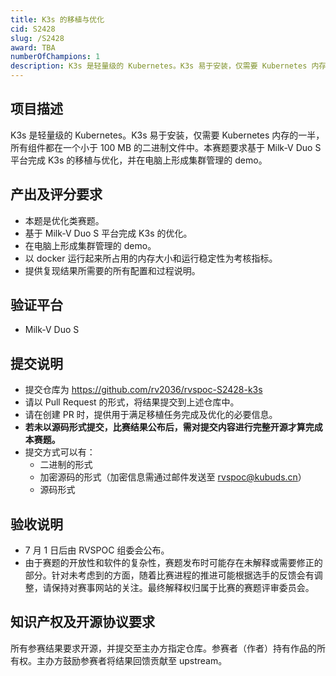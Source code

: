 ```yaml
---
title: K3s 的移植与优化
cid: S2428
slug: /S2428
award: TBA
numberOfChampions: 1
description: K3s 是轻量级的 Kubernetes。K3s 易于安装，仅需要 Kubernetes 内存的一半，所有组件都在一个小于 100 MB 的二进制文件中。本赛题要求基于 Milk-V Duo S 平台完成 K3s 的移植与优化，并在电脑上形成集群管理的 demo。
---
```



<ChallengesMetaInDoc />


<ChallengeDraftAnnouncement/>


<ChallengeRegistration />

## 项目描述

K3s 是轻量级的 Kubernetes。K3s 易于安装，仅需要 Kubernetes
内存的一半，所有组件都在一个小于 100 MB 的二进制文件中。本赛题要求基于 Milk-V
Duo S 平台完成 K3s 的移植与优化，并在电脑上形成集群管理的 demo。

## 产出及评分要求

- 本题是优化类赛题。
- 基于 Milk-V Duo S 平台完成 K3s 的优化。
- 在电脑上形成集群管理的 demo。
- 以 docker 运行起来所占用的内存大小和运行稳定性为考核指标。
- 提供复现结果所需要的所有配置和过程说明。

## 验证平台

- Milk-V Duo S

## 提交说明

- 提交仓库为 https://github.com/rv2036/rvspoc-S2428-k3s
- 请以 Pull Request 的形式，将结果提交到上述仓库中。
- 请在创建 PR 时，提供用于满足移植任务完成及优化的必要信息。
- **若未以源码形式提交，比赛结果公布后，需对提交内容进行完整开源才算完成本赛题。**
- 提交方式可以有：
  - 二进制的形式
  - 加密源码的形式（加密信息需通过邮件发送至 rvspoc@kubuds.cn）
  - 源码形式

## 验收说明

- 7 月 1 日后由 RVSPOC 组委会公布。
- 由于赛题的开放性和软件的复杂性，赛题发布时可能存在未解释或需要修正的部分。针对未考虑到的方面，随着比赛进程的推进可能根据选手的反馈会有调整，请保持对赛事网站的关注。最终解释权归属于比赛的赛题评审委员会。

## 知识产权及开源协议要求

所有参赛结果要求开源，并提交至主办方指定仓库。参赛者（作者）持有作品的所有权。主办方鼓励参赛者将结果回馈贡献至 upstream。
